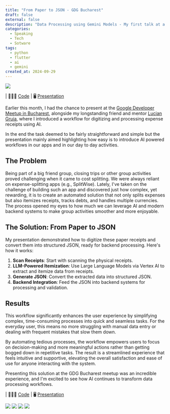 ```yaml
---
title: "From Paper to JSON - GDG Bucharest"
draft: false
external: false
description: "Data Processing using Gemini Models - My first talk at a GDG Meetup"
categories:
  - Speaking
  - Tech
  - Sotware
tags:
  - python
  - flutter
  - ai
  - gemini
created_at: 2024-09-29
---
```


<img src="https://tere-ro.b-cdn.net/tere.ro/gdg-article-2024/gdg_tere_intro.jpeg" />

| 🧑🏻‍💻 [Code](https://github.com/andreitere/gdg_expense_vertex_ai) | 🖥️ [Presentation](https://andreitere.github.io/gdg_expense_vertex_ai/)


Earlier this month, I had the chance to present at the [Google Developer Meetup in Bucharest](https://gdg.community.dev/events/details/google-gdg-bucharest-presents-data-processing-using-gemini-models-through-vertex-ai/), alongside my longstanding friend and mentor [Lucian Gruia](https://luciangruia.ro/blog/building-knowledge-graphs-from-unstructured-data-at-gdg-bucharest/), where I introduced a workflow for digitizing and processing expense receipts using AI. 

In the end the task deemed to be fairly straightforward and simple but the presentation mainly aimed highlighting how easy is to introduce AI powered workflows in our apps and in our day to day activities.

## The Problem
Being part of a big friend group, closing trips or other group activities proved challenging when it came to cost splitting. We were always reliant on expense-splitting apps (e.g., SplitWise). Lately, I've taken on the challenge of building such an app and discovered just how complex, yet rewarding, it is to create an automated solution that not only splits expenses but also itemizes receipts, tracks debts, and handles multiple currencies. The process opened my eyes to how much we can leverage AI and modern backend systems to make group activities smoother and more enjoyable.

## The Solution: From Paper to JSON
My presentation demonstrated how to digitize these paper receipts and convert them into structured JSON, ready for backend processing. Here's how it works:

1. **Scan Receipts**: Start with scanning the physical receipts.
2. **LLM-Powered Itemization**: Use Large Language Models via Vertex AI to extract and itemize data from receipts.
3. **Generate JSON**: Convert the extracted data into structured JSON.
4. **Backend Integration**: Feed the JSON into backend systems for processing and validation.


## Results
This workflow significantly enhances the user experience by simplifying complex, time-consuming processes into quick and seamless tasks. For the everyday user, this means no more struggling with manual data entry or dealing with frequent mistakes that slow them down.

By automating tedious processes, the workflow empowers users to focus on decision-making and more meaningful actions rather than getting bogged down in repetitive tasks. The result is a streamlined experience that feels intuitive and supportive, elevating the overall satisfaction and ease of use for anyone interacting with the system.


Presenting this solution at the GDG Bucharest meetup was an incredible experience, and I'm excited to see how AI continues to transform data processing workflows.

| 🧑🏻‍💻 [Code](https://github.com/andreitere/gdg_expense_vertex_ai) | 🖥️ [Presentation](https://andreitere.github.io/gdg_expense_vertex_ai/)

<div class="flex flex-col">
  <img src="https://tere-ro.b-cdn.net/tere.ro/gdg-article-2024/gdg_tere_lucian.jpeg"/>
  <img src="https://tere-ro.b-cdn.net/tere.ro/gdg-article-2024/gdg_tere_public_interaction.jpeg"/>
  <img src="https://tere-ro.b-cdn.net/tere.ro/gdg-article-2024/gdg_tere_magic.jpeg"/>
  <img src="https://tere-ro.b-cdn.net/tere.ro/gdg-article-2024/gdg_tere_gemini_models.jpeg"/>
</div>